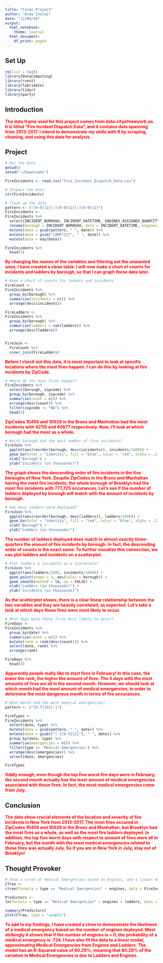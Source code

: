 ```yaml
---
title: "Final Project"
author: "Drew Insley"
date: "12/04/18"
output:
  html_notebook:
    theme: journal
  html_document:
    df_print: paged
---
```


## Set Up

```r
rm(list = ls())
library(DataComputing)
library(rvest)
library(lubridate)
library(tidyr)
library(party)
```

## Introduction

<span style="color:red">**The data frame used for this project comes from data.cityofnewyork.us. It is titled "Fire Incident Dispatch Data", and it contains data spanning from 2013-2017. I intend to demonstrate my skills with R by scraping, cleaning, and using this data for analysis.**</span>

## Project

```r
# Get the Data
getwd()
setwd("~/Downloads")

FireIncidents <- read.csv("Fire_Incident_Dispatch_Data.csv")
```

```r
# Inspect the Data
str(FireIncidents)
```

```r
# Clean up the data
pattern <- ("[0-9]{2}[:][0-9]{2}[:][0-9]{2}")
FireIncidents <-
FireIncidents %>%
  select(INCIDENT_BOROUGH, INCIDENT_DATETIME, ENGINES_ASSIGNED_QUANTITY, INCIDENT_CLASSIFICATION_GROUP, ZIPCODE, LADDERS_ASSIGNED_QUANTITY) %>%
  rename(borough = INCIDENT_BOROUGH, date = INCIDENT_DATETIME, engines = ENGINES_ASSIGNED_QUANTITY, type = INCIDENT_CLASSIFICATION_GROUP, ladders = LADDERS_ASSIGNED_QUANTITY, zipcode = ZIPCODE) %>%
  mutate(date = gsub(pattern, " ", date)) %>%
  mutate(date = gsub("[AMP]{2}", " ", date)) %>%
  mutate(date = mdy(Date))

FireIncidents %>%
  head(5)
```

<span style="color:red">**By changing the names of the variables and filtering out the unwanted ones, I have created a clean table. I will now make a chart of counts for incidents and ladders by borough, so that I can graph these data later.**</span>

```r
# Make a chart of counts for ladders and incidents
FireCount <-
FireIncidents %>%
  group_by(borough) %>%
  summarise(incidents = n()) %>%
  arrange(desc(incidents))

FireLadders <-
FireIncidents %>%
  group_by(borough) %>%
  summarise(ladders = sum(ladders)) %>%
  arrange(desc(ladders))


FireJoin <-
  FireCount %>%
  inner_join(FireLadders)
```

<span style="color:red">**Before I check out this data, it is most important to look at specific locations where the most fires happen. I can do this by looking at fire incidents by ZipCode.**</span>

```r
# Where do the most fires happen?
FireIncidents %>%
  select(borough, zipcode) %>%
  group_by(borough, zipcode) %>%
  summarise(count = n()) %>%
  arrange(desc(count)) %>%
  filter(zipcode != "NA") %>%
  head(5)
```

<span style="color:red">**ZipCodes 10456 and 10029 in the Bronx and Manhattan had the most incidents with 42115 and 40677 respectively. Now, I'll look at which borough had the most as a whole.**</span>

```r
# Which borough had the most number of fire incidents?
FireJoin %>%
  ggplot(aes(reorder(borough, desc(incidents)), incidents/1000)) +
  geom_bar(stat = "identity", fill = "blue", color = "red", alpha = .2) +
  xlab("Borough") +
  ylab("Incidents (in thousands)")
```

<span style="color:red">**The graph shows the descending order of fire incidents in the five boroughs of New York. Despite ZipCodes in the Bronx and Manhattan having the most fire incidents, the whole borough of Brooklyn had the most fire incidents with 777,725 occurances. Let's see if the number of ladders deployed by borough will match with the amount of incidents by borough.**</span>

```r
# How many ladders were deployed?
FireJoin %>%
  ggplot(aes(reorder(borough, desc(ladders)), ladders/1000)) +
  geom_bar(stat = "identity", fill = "red", color = "blue", alpha = .2) +
  xlab("Borough") +
  ylab("Ladders (in thousands)")
```

<span style="color:red">**The number of ladders deployed does match to almost exactly three-quarters the amount of fire incidents by borough. In fact, the descending order of counts is the exact same. To further visualize this connection, we can plot ladders and incidents on a scatterplot.**
</span>
```r
# Plot ladders & incidents on a scatterplot
FireJoin %>%
  ggplot(aes(ladders/1000, incidents/1000)) +
  geom_point(shape = 1, aes(color = borough)) +
  geom_smooth(method = lm, se = FALSE) +
  xlab("Ladders (in thousands)") +
  ylab("Incidents (in thousands)")
```



<span style="color:red">**As the scatterplot shows, there is a clear linear relationship between the two variables and they are heavily correlated, as expected. Let's take a look at which days these fires were most likely to occur.**</span>

```r
# What days were these fires most likely to occur?
FireDays <-
FireIncidents %>%
  group_by(date) %>%
  summarise(count = n()) %>%
  mutate(rank = rank(desc(count))) %>%
  select(date, rank) %>%
  arrange(rank)

FireDays %>%
  head(5)
```

<span style="color:red">**Apparently people really like to start fires in February! In this case, the lower the rank, the higher the amount of fires. The 5 days with the most amounts of fires are all in the second month. However, we should look at which month had the most amount of medical emergencies, in order to determine the most dangerous month in terms of fire occurances.**</span>

```r
# What month had the most medical emergencies?
pattern <- ("[0-7]{4}[-]")

FireTypes <-
FireIncidents %>%
  select(date, type) %>%
  mutate(date = gsub(pattern, " ", date)) %>%
  mutate(date = gsub(("[-][0-9]{2}"), " ", date)) %>%
  group_by(date, type) %>%
  summarise(emergencies = n()) %>%
  filter(type == 'Medical Emergencies') %>%
  arrange(desc(emergencies)) %>%
  select(date, emergencies)

FireTypes
```

<span style="color:red">**Oddly enough, even though the top five worst fire days were in February, the second month actually has the least amount of medical emergencies associated with those fires. In fact, the most medical emergencies come from July.**
</span>

## Conclusion

<span style="color:red">**The data show crucial elements of the location and severity of fire incidents in New York from 2013-2017. The most fires occured in ZipCodes 10456 and 10029 in the Bronx and Manhattan, but Brooklyn had the most fires as a whole, as well as the most fire ladders deployed. In addition, the top five worst days with respect to amount of fires were all in February, but the month with the most medical emergencies related to these fires was actually July. So if you are in New York in July, stay out of Brooklyn!**
</span>


## Thought Provoker

```r
# Show a ctree of Medical Emergencies based on Engines, and a linear model summary for Medical Emergencies based on Engines and Ladders
CTree <-
ctree(formula = type == "Medical Emergencies" ~ engines, data = FireIncidents)

Predictors <-
lm(formula = type == "Medical Emergencies" ~ engines + ladders, data = FireIncidents)

summary(Predictors)
plot(CTree, type = "simple")
```

<span style="color:red">**To add to my findings, I have created a ctree to demonstrate the likeliness of a medical emergency based on the number of engines deployed. Most strikingly it shows that if the number of engines is > 0, the probability of a medical emergency is .724. I have also fit the data to a linear model, approximating Medical Emergencies from Engines and Ladders. The model has an R-Squared value of 60.29%, meaning that 60.29% of the variation in Medical Emergencies is due to Ladders and Engines.**
</span>


